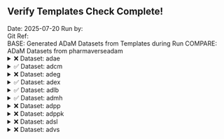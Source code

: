 ## Verify Templates Check Complete! 

Date:  2025-07-20 
Run by:   
Git Ref:   
BASE:  Generated ADaM Datasets from Templates during Run 
COMPARE:  ADaM Datasets from pharmaverseadam  
<details>
<summary>❌ Dataset: adae</summary>


```

Differences found between the objects!

Summary of BASE and COMPARE
  ==================================================================
    PROPERTY             BASE                       COMP            
  ------------------------------------------------------------------
      Name         get(comp_dataset)          get(new_dataset)      
     Class     "tbl_df, tbl, data.frame"  "tbl_df, tbl, data.frame" 
    Rows(#)              1191                       1191            
   Columns(#)             107                        105            
  ------------------------------------------------------------------


There are columns in BASE that are not in COMPARE !!
  =========
   COLUMNS 
  ---------
   DOSEON  
    DOSEU  
  ---------


```

</details>

<details>
<summary>✅ Dataset: adcm</summary>


```

No issues were found!
```

</details>

<details>
<summary>❌ Dataset: adeg</summary>


```

Differences found between the objects!

Summary of BASE and COMPARE
  ==================================================================
    PROPERTY             BASE                       COMP            
  ------------------------------------------------------------------
      Name         get(comp_dataset)          get(new_dataset)      
     Class     "tbl_df, tbl, data.frame"  "tbl_df, tbl, data.frame" 
    Rows(#)              78756                      78756           
   Columns(#)             108                        108            
  ------------------------------------------------------------------


Not all Values Compared Equal
First 10 of 12 rows are shown in table below
  =============================
   Variable  No of Differences 
  -----------------------------
     ADY           19159       
   BASETYPE        78756       
    ABLFL           7112       
     BASE          76493       
    BNRIND         25393       
     CHG           43252       
     PCHG          43252       
   ANL01FL         35526       
   AVALCAT1        43828       
   CHGCAT1         24784       
  -----------------------------


First 10 of 19159 rows are shown in table below
  ========================================
   VARIABLE  ..ROWNUMBER..  BASE  COMPARE 
  ----------------------------------------
     ADY          15         -7     NA    
     ADY          19         -2     NA    
     ADY          23          1     NA    
     ADY          27         13     NA    
     ADY          31         15     NA    
     ADY          35         29     NA    
     ADY          39         31     NA    
     ADY          43         42     NA    
     ADY          47         63     NA    
     ADY          51         84     NA    
  ----------------------------------------


First 10 of 78756 rows are shown in table below
  ====================================================
   VARIABLE  ..ROWNUMBER..        BASE        COMPARE 
  ----------------------------------------------------
   BASETYPE        1        "BASELINE DAY 1"   LAST   
   BASETYPE        2        "BASELINE DAY 1"   LAST   
   BASETYPE        3        "BASELINE DAY 1"   LAST   
   BASETYPE        4        "BASELINE DAY 1"   LAST   
   BASETYPE        5        "BASELINE DAY 1"   LAST   
   BASETYPE        6        "BASELINE DAY 1"   LAST   
   BASETYPE        7        "BASELINE DAY 1"   LAST   
   BASETYPE        8        "BASELINE DAY 1"   LAST   
   BASETYPE        9        "BASELINE DAY 1"   LAST   
   BASETYPE       10        "BASELINE DAY 1"   LAST   
  ----------------------------------------------------


First 10 of 7112 rows are shown in table below
  ========================================
   VARIABLE  ..ROWNUMBER..  BASE  COMPARE 
  ----------------------------------------
    ABLFL          20       <NA>     Y    
    ABLFL          21       <NA>     Y    
    ABLFL          22       <NA>     Y    
    ABLFL          23        Y     <NA>   
    ABLFL          76       <NA>     Y    
    ABLFL          77       <NA>     Y    
    ABLFL          78       <NA>     Y    
    ABLFL          79        Y     <NA>   
    ABLFL         132       <NA>     Y    
    ABLFL         133       <NA>     Y    
  ----------------------------------------


First 10 of 76493 rows are shown in table below
  ============================================
   VARIABLE  ..ROWNUMBER..    BASE    COMPARE 
  --------------------------------------------
     BASE         12        73.66667    73    
     BASE         13        73.66667    83    
     BASE         14        73.66667    65    
     BASE         15        73.66667    NA    
     BASE         16        73.66667    73    
     BASE         17        73.66667    83    
     BASE         18        73.66667    65    
     BASE         19        73.66667    NA    
     BASE         20        73.66667    73    
     BASE         21        73.66667    83    
  --------------------------------------------


First 10 of 25393 rows are shown in table below
  ==========================================
   VARIABLE  ..ROWNUMBER..   BASE   COMPARE 
  ------------------------------------------
    BNRIND        15        NORMAL   <NA>   
    BNRIND        19        NORMAL   <NA>   
    BNRIND        23        NORMAL   <NA>   
    BNRIND        27        NORMAL   <NA>   
    BNRIND        31        NORMAL   <NA>   
    BNRIND        35        NORMAL   <NA>   
    BNRIND        39        NORMAL   <NA>   
    BNRIND        43        NORMAL   <NA>   
    BNRIND        47        NORMAL   <NA>   
    BNRIND        51        NORMAL   <NA>   
  ------------------------------------------


First 10 of 43252 rows are shown in table below
  ===============================================
   VARIABLE  ..ROWNUMBER..     BASE      COMPARE 
  -----------------------------------------------
     CHG          28        -10.6666667    -10   
     CHG          29          9.3333333      0   
     CHG          30         -7.6666667      1   
     CHG          31         -3.0000000     NA   
     CHG          32        -12.6666667    -12   
     CHG          33         -8.6666667    -18   
     CHG          34          0.3333333      9   
     CHG          35         -7.0000000     NA   
     CHG          40         -9.6666667     -9   
     CHG          41         -9.6666667    -19   
  -----------------------------------------------


First 10 of 43252 rows are shown in table below
  ==================================================
   VARIABLE  ..ROWNUMBER..     BASE       COMPARE   
  --------------------------------------------------
     PCHG         28        -14.4796380  -13.698630 
     PCHG         29         12.6696833    0.000000 
     PCHG         30        -10.4072398    1.538462 
     PCHG         31         -4.0723982          NA 
     PCHG         32        -17.1945701  -16.438356 
     PCHG         33        -11.7647059  -21.686747 
     PCHG         34          0.4524887   13.846154 
     PCHG         35         -9.5022624          NA 
     PCHG         40        -13.1221719  -12.328767 
     PCHG         41        -13.1221719  -22.891566 
  --------------------------------------------------


First 10 of 35526 rows are shown in table below
  ========================================
   VARIABLE  ..ROWNUMBER..  BASE  COMPARE 
  ----------------------------------------
   ANL01FL         3        <NA>     Y    
   ANL01FL         4        <NA>     Y    
   ANL01FL         5        <NA>     Y    
   ANL01FL         6        <NA>     Y    
   ANL01FL         7        <NA>     Y    
   ANL01FL         8        <NA>     Y    
   ANL01FL         9        <NA>     Y    
   ANL01FL        10        <NA>     Y    
   ANL01FL        11        <NA>     Y    
   ANL01FL        23         Y     <NA>   
  ----------------------------------------


First 10 of 43828 rows are shown in table below
  ===========================================================
   VARIABLE  ..ROWNUMBER..       BASE           COMPARE      
  -----------------------------------------------------------
   AVALCAT1       68         "<= 450 ms"     "<= 450 msec"   
   AVALCAT1       69        ">450<=480 ms"  ">450<=480 msec" 
   AVALCAT1       70         "<= 450 ms"     "<= 450 msec"   
   AVALCAT1       71         "<= 450 ms"     "<= 450 msec"   
   AVALCAT1       72        ">450<=480 ms"  ">450<=480 msec" 
   AVALCAT1       73          ">500 ms"       ">500 msec"    
   AVALCAT1       74         "<= 450 ms"     "<= 450 msec"   
   AVALCAT1       75         "<= 450 ms"     "<= 450 msec"   
   AVALCAT1       76        ">450<=480 ms"  ">450<=480 msec" 
   AVALCAT1       77        ">450<=480 ms"  ">450<=480 msec" 
  -----------------------------------------------------------


First 10 of 24784 rows are shown in table below
  =======================================================
   VARIABLE  ..ROWNUMBER..      BASE         COMPARE     
  -------------------------------------------------------
   CHGCAT1        84         "<= 30 ms"    "<= 30 msec"  
   CHGCAT1        85        ">30<=60 ms"  ">30<=60 msec" 
   CHGCAT1        86          ">60 ms"      ">60 msec"   
   CHGCAT1        87        ">30<=60 ms"       <NA>      
   CHGCAT1        88         "<= 30 ms"    "<= 30 msec"  
   CHGCAT1        89        ">30<=60 ms"   "<= 30 msec"  
   CHGCAT1        90          ">60 ms"      ">60 msec"   
   CHGCAT1        91         "<= 30 ms"        <NA>      
   CHGCAT1        96         "<= 30 ms"    "<= 30 msec"  
   CHGCAT1        97         "<= 30 ms"    "<= 30 msec"  
  -------------------------------------------------------


First 10 of 10955 rows are shown in table below
  ========================================
   VARIABLE  ..ROWNUMBER..  BASE  COMPARE 
  ----------------------------------------
   CHGCAT1N        87        2      NA    
   CHGCAT1N        89        2       1    
   CHGCAT1N        91        1      NA    
   CHGCAT1N        99        2      NA    
   CHGCAT1N       100        3       2    
   CHGCAT1N       101        2       1    
   CHGCAT1N       103        2      NA    
   CHGCAT1N       107        1      NA    
   CHGCAT1N       110        2       3    
   CHGCAT1N       111        1      NA    
  ----------------------------------------


First 10 of 65742 rows are shown in table below
  ===================================================================
   VARIABLE  ..ROWNUMBER..         BASE               COMPARE        
  -------------------------------------------------------------------
    PARAM         68        "QT Duration (ms)"  "QT Duration (msec)" 
    PARAM         69        "QT Duration (ms)"  "QT Duration (msec)" 
    PARAM         70        "QT Duration (ms)"  "QT Duration (msec)" 
    PARAM         71        "QT Duration (ms)"  "QT Duration (msec)" 
    PARAM         72        "QT Duration (ms)"  "QT Duration (msec)" 
    PARAM         73        "QT Duration (ms)"  "QT Duration (msec)" 
    PARAM         74        "QT Duration (ms)"  "QT Duration (msec)" 
    PARAM         75        "QT Duration (ms)"  "QT Duration (msec)" 
    PARAM         76        "QT Duration (ms)"  "QT Duration (msec)" 
    PARAM         77        "QT Duration (ms)"  "QT Duration (msec)" 
  -------------------------------------------------------------------


```

</details>

<details>
<summary>✅ Dataset: adex</summary>


```

No issues were found!
```

</details>

<details>
<summary>✅ Dataset: adlb</summary>


```

No issues were found!
```

</details>

<details>
<summary>✅ Dataset: admh</summary>


```

No issues were found!
```

</details>

<details>
<summary>❌ Dataset: adpp</summary>


```

Differences found between the objects!

Summary of BASE and COMPARE
  =================================================
    PROPERTY         BASE               COMP       
  -------------------------------------------------
      Name     get(comp_dataset)  get(new_dataset) 
     Class        data.frame         data.frame    
    Rows(#)          2688               2688       
   Columns(#)         79                 79        
  -------------------------------------------------


There are columns in BASE and COMPARE with differing attributes !!
First 10 of 38 rows are shown in table below
  =======================================================================
   VARIABLE  ATTR_NAME  VALUES.BASE              VALUES.COMP             
  -----------------------------------------------------------------------
     ADT       label       NULL                "Analysis Date"           
     ADY       label       NULL            "Analysis Relative Day"       
    AGEGR1     label       NULL             "Pooled Age Group 1"         
   AVALCA1N    label       NULL        "Analysis Value Category 1 (N)"   
   AVALCAT1    label       NULL          "Analysis Value Category 1"     
    AVISIT     label       NULL               "Analysis Visit"           
   AVISITN     label       NULL             "Analysis Visit (N)"         
   DTH30FL     label       NULL      "Death Within 30 Days of Last T..." 
   DTHA30FL    label       NULL      "Death After 30 Days from Last ..." 
    DTHADY     label       NULL            "Relative Day of Death"       
  -----------------------------------------------------------------------


```

</details>

<details>
<summary>❌ Dataset: adppk</summary>


```

Differences found between the objects!

Summary of BASE and COMPARE
  ==================================================================
    PROPERTY             BASE                       COMP            
  ------------------------------------------------------------------
      Name         get(comp_dataset)          get(new_dataset)      
     Class     "tbl_df, tbl, data.frame"  "tbl_df, tbl, data.frame" 
    Rows(#)              3522                       3522            
   Columns(#)             61                         61             
  ------------------------------------------------------------------


There are columns in BASE and COMPARE with differing attributes !!
First 10 of 45 rows are shown in table below
  =======================================================================
   VARIABLE  ATTR_NAME  VALUES.BASE              VALUES.COMP             
  -----------------------------------------------------------------------
    AFRLT      label       NULL      "Act. Rel. Time from Analyte Fi..." 
    ALLOQ      label       NULL      "Analysis Lower Limit of Quanti..." 
     AMT       label       NULL      "Actual Amount of Dose Received..." 
    APRLT      label       NULL      "Actual Rel Time from Previous ..." 
     ASEQ      label       NULL          "Analysis Sequence Number"      
     AVAL      label       NULL               "Analysis Value"           
    AVALU      label       NULL             "Analysis Value Unit"        
    BLQFL      label       NULL      "Below Lower Limit of Quant Fla..." 
    BLQFN      label       NULL      "Below Lower Limit of Quant Fla..." 
    BMIBL      label       NULL      "Baseline Body Mass Index (kg/m..." 
  -----------------------------------------------------------------------


```

</details>

<details>
<summary>❌ Dataset: adsl</summary>


```

Differences found between the objects!

Summary of BASE and COMPARE
  ==================================================================
    PROPERTY             BASE                       COMP            
  ------------------------------------------------------------------
      Name         get(comp_dataset)          get(new_dataset)      
     Class     "tbl_df, tbl, data.frame"  "tbl_df, tbl, data.frame" 
    Rows(#)               306                        306            
   Columns(#)             54                         54             
  ------------------------------------------------------------------


There are columns in BASE and COMPARE with differing attributes !!
First 10 of 27 rows are shown in table below
  =======================================================================
   VARIABLE  ATTR_NAME  VALUES.BASE              VALUES.COMP             
  -----------------------------------------------------------------------
    AGEGR1     label       NULL             "Pooled Age Group 1"         
   DTH30FL     label       NULL      "Death Within 30 Days of Last T..." 
   DTHA30FL    label       NULL      "Death After 30 Days from Last ..." 
    DTHADY     label       NULL            "Relative Day of Death"       
   DTHB30FL    label       NULL      "Death Within 30 Days of First ..." 
    DTHDT      label       NULL                "Date of Death"           
    DTHDTF     label       NULL        "Date of Death Imputation Flag"   
    EOSDT      label       NULL              "End of Study Date"         
    EOSSTT     label       NULL             "End of Study Status"        
    FRVDT      label       NULL         "Final Retrievel Visit Date"     
  -----------------------------------------------------------------------


```

</details>

<details>
<summary>❌ Dataset: advs</summary>


```

Differences found between the objects!

Summary of BASE and COMPARE
  ==================================================================
    PROPERTY             BASE                       COMP            
  ------------------------------------------------------------------
      Name         get(comp_dataset)          get(new_dataset)      
     Class     "tbl_df, tbl, data.frame"  "tbl_df, tbl, data.frame" 
    Rows(#)              65032                      65032           
   Columns(#)             105                        105            
  ------------------------------------------------------------------


There are columns in BASE and COMPARE with differing attributes !!
First 10 of 79 rows are shown in table below
  =======================================================================
   VARIABLE  ATTR_NAME  VALUES.BASE              VALUES.COMP             
  -----------------------------------------------------------------------
     A1HI      label       NULL        "Analysis Range 1 Upper Limit"    
     A1LO      label       NULL        "Analysis Range 1 Lower Limit"    
    ABLFL      label       NULL            "Baseline Record Flag"        
     ADT       label       NULL                "Analysis Date"           
     ADY       label       NULL            "Analysis Relative Day"       
    AGEGR1     label       NULL             "Pooled Age Group 1"         
   ANL01FL     label       NULL              "Analysis Flag 01"          
    ANRHI      label       NULL      "Analysis Normal Range Upper Li..." 
    ANRIND     label       NULL      "Analysis Reference Range Indic..." 
    ANRLO      label       NULL      "Analysis Normal Range Lower Li..." 
  -----------------------------------------------------------------------


```

</details>


